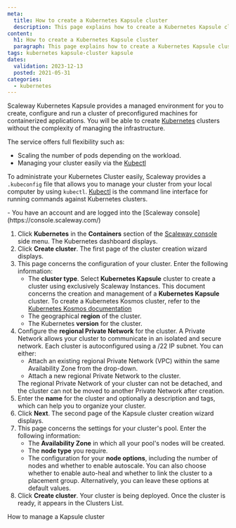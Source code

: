 ```yaml
---
meta:
  title: How to create a Kubernetes Kapsule cluster
  description: This page explains how to create a Kubernetes Kapsule cluster
content:
  h1: How to create a Kubernetes Kapsule cluster
  paragraph: This page explains how to create a Kubernetes Kapsule cluster
tags: kubernetes kapsule-cluster kapsule
dates:
  validation: 2023-12-13
  posted: 2021-05-31
categories:
  - kubernetes
---
```


Scaleway Kubernetes Kapsule provides a managed environment for you to create, configure and run a cluster of preconfigured machines for containerized applications. You will be able to create [Kubernetes](https://kubernetes.io) clusters without the complexity of managing the infrastructure.

The service offers full flexibility such as:
  * Scaling the number of pods depending on the workload.
  * Managing your cluster easily via the [Kubectl](https://kubernetes.io/docs/reference/kubectl/overview/)

To administrate your Kubernetes Cluster easily, Scaleway provides a `.kubeconfig` file that allows you to manage your cluster from your local computer by using `kubectl`. [Kubectl](https://kubernetes.io/docs/reference/kubectl/overview/) is the command line interface for running commands against Kubernetes clusters.

<Macro id="iam-requirements" />

<Message type="requirement">
  - You have an account and are logged into the [Scaleway console](https://console.scaleway.com/)
</Message>

1. Click **Kubernetes** in the **Containers** section of the [Scaleway console](https://console.scaleway.com/) side menu. The Kubernetes dashboard displays.
2. Click **Create cluster**. The first page of the cluster creation wizard displays.
3. This page concerns the configuration of your cluster. Enter the following information:
    * The **cluster type**. Select **Kubernetes Kapsule** cluster to create a cluster using exclusively Scaleway Instances.
      <Message type="note">
        This document concerns the creation and management of a **Kubernetes Kapsule** cluster. To create a Kubernetes Kosmos cluster, refer to the [Kubernetes Kosmos documentation](/containers/kubernetes/how-to/create-kosmos-cluster/)
      </Message>
    * The geographical **region** of the cluster.
    * The Kubernetes **version** for the cluster.
4. Configure the **regional Private Network** for the cluster. A Private Network allows your cluster to communicate in an isolated and secure network. Each cluster is autoconfigured using a /22 IP subnet.
   You can either:
    * Attach an existing regional Private Network (VPC) within the same Availability Zone from the drop-down.
    * Attach a new regional Private Network to the cluster.
    <Message type="important">
      The regional Private Network of your cluster can not be detached, and the cluster can not be moved to another Private Network after creation.
    </Message>
5. Enter the **name** for the cluster and optionally a description and tags, which can help you to organize your cluster.
6. Click **Next**. The second page of the Kapsule cluster creation wizard displays.
7. This page concerns the settings for your cluster's pool. Enter the following information:
    * The **Availability Zone** in which all your pool's nodes will be created.
    * The **node type** you require.
    * The configuration for your **node options**, including the number of nodes and whether to enable autoscale. You can also choose whether to enable auto-heal and whether to link the cluster to a placement group. Alternatively, you can leave these options at default values.
8. Click **Create cluster**. Your cluster is being deployed. Once the cluster is ready, it appears in the Clusters List.

<Navigation title="See Also">
  <NextButton to="/containers/kubernetes/how-to/edit-cluster/">How to manage a Kapsule cluster</NextButton>
</Navigation>
